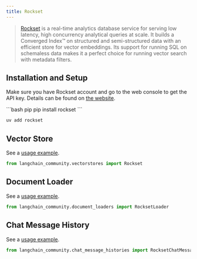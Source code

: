 ```yaml
---
title: Rockset
---
```


>[Rockset](https://rockset.com/product/) is a real-time analytics database service for serving low latency, high concurrency analytical queries at scale. It builds a Converged Index™ on structured and semi-structured data with an efficient store for vector embeddings. Its support for running SQL on schemaless data makes it a perfect choice for running vector search with metadata filters.

## Installation and Setup

Make sure you have Rockset account and go to the web console to get the API key. Details can be found on [the website](https://rockset.com/docs/rest-api/).

<CodeGroup>
```bash pip
pip install rockset
```

```bash uv
uv add rockset
```
</CodeGroup>

## Vector Store

See a [usage example](/oss/python/integrations/vectorstores/rockset).

```python
from langchain_community.vectorstores import Rockset
```

## Document Loader

See a [usage example](/oss/python/integrations/document_loaders/rockset).
```python
from langchain_community.document_loaders import RocksetLoader
```

## Chat Message History

See a [usage example](/oss/python/integrations/memory/rockset_chat_message_history).
```python
from langchain_community.chat_message_histories import RocksetChatMessageHistory
```
